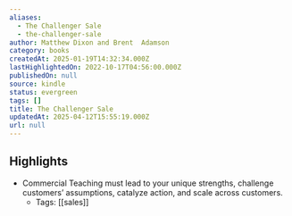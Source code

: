 ```yaml
---
aliases:
  - The Challenger Sale
  - the-challenger-sale
author: Matthew Dixon and Brent  Adamson
category: books
createdAt: 2025-01-19T14:32:34.000Z
lastHighlightedOn: 2022-10-17T04:56:00.000Z
publishedOn: null
source: kindle
status: evergreen
tags: []
title: The Challenger Sale
updatedAt: 2025-04-12T15:55:19.000Z
url: null
---
```

## Highlights

- Commercial Teaching must lead to your unique strengths, challenge customers’ assumptions, catalyze action, and scale across customers.
  - Tags: [[sales]]
